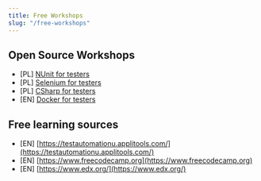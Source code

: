 ```yaml
---
title: Free Workshops
slug: "/free-workshops"
---
```


## Open Source Workshops

- \[PL\] [NUnit for testers](https://misiekofski.github.io/nunit4testers/)
- \[PL\] [Selenium for testers](https://misiekofski.github.io/seleniumtraining/)
- \[PL\] [CSharp for testers](https://misiekofski.github.io/csharp4testers/)
- \[EN\] [Docker for testers](https://github.com/misiekofski/docker-for-testers)


## Free learning sources

- \[EN\] [https://testautomationu.applitools.com/](https://testautomationu.applitools.com/)
- \[EN\] [https://www.freecodecamp.org](https://www.freecodecamp.org)
- \[EN\] [https://www.edx.org/](https://www.edx.org/)
